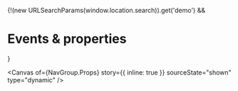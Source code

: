 
<Meta of={NavGroup} name="Events & properties" />

{!(new URLSearchParams(window.location.search)).get('demo') && <h1>Events & properties</h1>}

<Canvas
  of={NavGroup.Props}
  story={{ inline: true }}
  sourceState="shown"
  type="dynamic"
/>

<Controls of={NavGroup.Props} sort="requiredFirst" />
